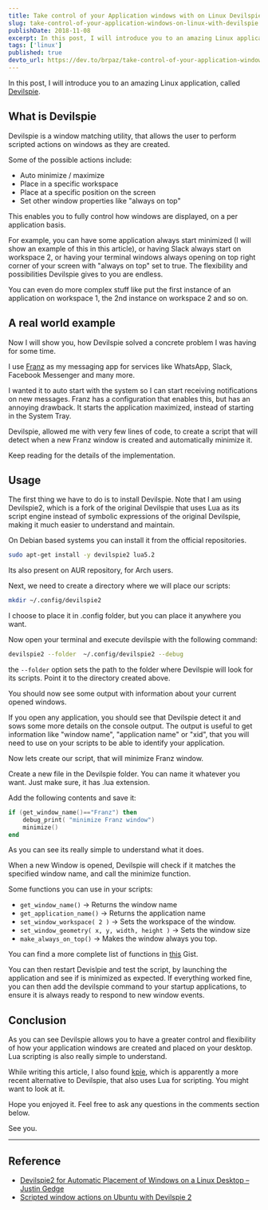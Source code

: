 ```yaml
---
title: Take control of your Application windows with on Linux Devilspie
slug: take-control-of-your-application-windows-on-linux-with-devilspie
publishDate: 2018-11-08
excerpt: In this post, I will introduce you to an amazing Linux application, called Devilspie.
tags: ['linux']
published: true
devto_url: https://dev.to/brpaz/take-control-of-your-application-windows-on-linux-with-devilspie-f55
---
```


In this post, I will introduce you to an amazing Linux application, called [Devilspie](http://www.nongnu.org/devilspie2/).

## What is Devilspie

Devilspie is a window matching utility, that allows the user to perform scripted actions on windows as they are created.

Some of the possible actions include:

* Auto minimize / maximize
* Place in a specific workspace
* Place at a specific position on the screen
* Set other window properties like "always on top"

This enables you to fully control how windows are displayed, on a per application basis.

For example, you can have some application always start minimized (I will show an example of this in this article), or having Slack always start on workspace 2, or having your terminal windows always opening on top right corner of your screen with "always on top" set to true.
The flexibility and possibilities Devilspie gives to you are endless.

You can even do more complex stuff like put the first instance of an application on workspace 1, the 2nd instance on workspace 2 and so on.

## A real world example

Now I will show you, how Devilspie solved a concrete problem I was having for some time.

I use [Franz](https://github.com/meetfranz/franz) as my messaging app for services like WhatsApp, Slack, Facebook Messenger and many more.

I wanted it to auto start with the system so I can start receiving notifications on new messages. Franz has a configuration that enables this, but has an annoying drawback. It starts the application maximized, instead of starting in the System Tray.

Devilspie, allowed me with very few lines of code, to create a script that will detect when a new Franz window is created and automatically minimize it.

Keep reading for the details of the implementation.

## Usage

The first thing we have to do is to install Devilspie. Note that I am using Devilspie2, which is a fork of the original Devilspie that uses Lua as its script engine instead of  symbolic expressions of the original Devilspie, making it much easier to understand and maintain.

On Debian based systems you can install it from the official repositories.

```bash
sudo apt-get install -y devilspie2 lua5.2
```

Its also present on AUR repository, for Arch users.

Next, we need to create a directory where we will place our scripts:

```bash
mkdir ~/.config/devilspie2
```

I choose to place it in .config folder, but you can place it anywhere you want.

Now open your terminal and execute devilspie with the following command:

```bash
devilspie2 --folder  ~/.config/devilspie2 --debug
```

the `--folder` option sets the path to the folder where Devilspie will look for its scripts. Point it to the directory created above.

You should now see some output with information about your current opened windows.

If you open any application, you should see that Devilspie detect it and sows some more details on the console output. The output is useful to get information like "window name", "application name" or "xid", that you will need to use on your scripts to be able to identify your application.

Now lets create our script, that will minimize Franz window.

Create a new file in the Devilspie folder. You can name it whatever you want. Just make sure, it has .lua extension.

Add the following contents and save it:

```lua
if (get_window_name()=="Franz") then
    debug_print( "minimize Franz window")
    minimize()
end
```

As you can see its really simple to understand what it does.

When a new Window is opened, Devilspie will check if it matches the specified window name, and call the minimize function.

Some functions you can use in your scripts:

* `get_window_name()` -> Returns the window name
* `get_application_name()` -> Returns the application name
* `set_window_workspace( 2 )` -> Sets the workspace of the window.
* `set_window_geometry( x, y, width, height )` -> Sets the window size
* `make_always_on_top()` -> Makes the window always you top.

You can find a more complete list of functions in [this](https://gist.github.com/brpaz/47c357c23cc677391e45ed252b96d78f) Gist.

You can then restart Devislpie and test the script, by launching the application and see if is minimized as expected.
If everything worked fine, you can then add the devilspie command to your startup applications, to ensure it is always ready to respond to new window events.

## Conclusion

As you can see Devilspie allows you to have a greater control and flexibility of how your application windows are created and placed on your desktop. Lua scripting is also really simple to understand.

While writing this article, I also found [kpie](https://github.com/skx/kpie), which is apparently a more recent alternative to Devilspie, that also uses Lua for scripting. You might want to look at it.

Hope you enjoyed it. Feel free to ask any questions in the comments section below.

See you.

---

## Reference

* [Devilspie2 for Automatic Placement of Windows on a Linux Desktop – Justin Gedge](https://www.justingedge.com/linux/devilspie2-automatic-window-placement/)
* [Scripted window actions on Ubuntu with Devilspie 2](https://www.howtoforge.com/tutorial/ubuntu-desktop-devilspie-2/)
